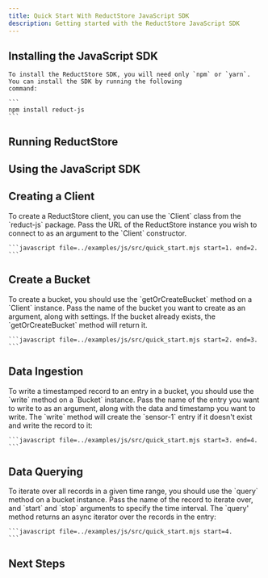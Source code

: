 ```yaml
---
title: Quick Start With ReductStore JavaScript SDK
description: Getting started with the ReductStore JavaScript SDK
---
```




<head>
    <link rel="canonical" href="https://www.reduct.store/docs/getting-started/with-js"/>
</head>

<Intro language="JavaScript" repository="reduct-js"/>

## Installing the JavaScript SDK

<InstallSdk>

    To install the ReductStore SDK, you will need only `npm` or `yarn`. You can install the SDK by running the following
    command:

    ```
    npm install reduct-js
    ```
</InstallSdk>

## Running ReductStore

<RunReductStore/>

## Using the JavaScript SDK

<UsingSdkSection example={QuickStart} language="JavaScript"/>

## Creating a Client

<CreateClientSection>
    To create a ReductStore client, you can use the `Client` class from the `reduct-js` package. Pass the URL of the
    ReductStore instance you wish to connect to as an argument to the `Client` constructor.

    ```javascript file=../examples/js/src/quick_start.mjs start=1. end=2.
    ```
</CreateClientSection>

## Create a Bucket

<CreateBucketSection>
    To create a bucket, you should use the `getOrCreateBucket` method on a `Client` instance. Pass the name of the
    bucket you want to create as an argument, along with settings. If the bucket already exists, the `getOrCreateBucket`
    method will return it.

    ```javascript file=../examples/js/src/quick_start.mjs start=2. end=3.
    ```
</CreateBucketSection>

## Data Ingestion

<DataIngestionSection>
    To write a timestamped record to an entry in a bucket, you should use the `write` method on a `Bucket` instance.
    Pass the name of the entry you want to write to as an argument, along with the data and timestamp you want to write.
    The `write` method will create the `sensor-1` entry if it doesn't exist and write the record to it:

    ```javascript file=../examples/js/src/quick_start.mjs start=3. end=4.
    ```
</DataIngestionSection>

## Data Querying

<DataQueryingSection>
    To iterate over all records in a given time range, you should use the `query` method on a bucket instance. Pass the
    name of the record to iterate over, and `start` and `stop` arguments to specify the time interval. The `query'
    method returns an async iterator over the records in the entry:

    ```javascript file=../examples/js/src/quick_start.mjs start=4.
    ```
</DataQueryingSection>

## Next Steps

<NextStep/>
